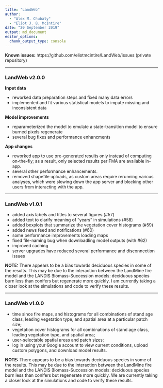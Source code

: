 ```yaml
---
title: "LandWeb"
author:
  - "Alex M. Chubaty"
  - "Eliot J. B. McIntire"
date: "20 September 2019"
output: md_document
editor_options: 
  chunk_output_type: console
---
```


**Known issues:** https://github.com/eliotmcintire/LandWeb/issues (private repository)

--------------------------------------------------------------------------------

### LandWeb v2.0.0

**Input data**

- reworked data preparation steps and fixed many data errors
- implemented and fit various statistical models to impute missing and inconsistent data

**Model improvements**

- reparameterized the model to emulate a state-transition model to ensure burned pixels regenerate
- several bug fixes and performance enhancments

**App changes**

- reworked app to use pre-generated results only instead of computing on-the-fly; as a result, only selected results per FMA are available in-app.
- several other performance enhancements.
- removed shapefile uploads, as custom areas require rerunning various analyses, which were slowing down the app server and blocking other users from interacting with the app.

--------------------------------------------------------------------------------

### LandWeb v1.0.1

- added axis labels and titles to several figures (#57)
- added text to clarify meaning of "years" in simulations (#58)
- added boxplots that summarize the vegetation cover histograms (#59)
- added news feed and notifications (#60)
- some performance improvements loading maps
- fixed file-naming bug when downloadling model outputs (with #62)
- improved caching
- server upgrades have reduced several performance and disconnection issues

**NOTE:** There appears to be a bias towards deciduous species in some of the results.
This may be due to the interaction between the LandMine fire model and the LANDIS Biomass-Succession models: deciduous species burn less than conifers but regenerate more quickly.
I am currently taking a closer look at the simulations and code to verify these results.

--------------------------------------------------------------------------------

### LandWeb v1.0.0

- time since fire maps, and histograms for all combinations of stand age class, leading vegetation type, and spatial area at a particular patch size;
- vegetation cover histograms for all combinations of stand age class, leading vegetation type, and spatial area;
- user-selectable spatial areas and patch sizes;
- log in using your Google account to view current conditions, upload custom polygons, and download model results.

**NOTE:** There appears to be a bias towards deciduous species in some of the results.
This may be due to the interaction between the LandMine fire model and the LANDIS Biomass-Succession models: deciduous species burn less than conifers but regenerate more quickly.
We are currently taking a closer look at the simulations and code to verify these results.
